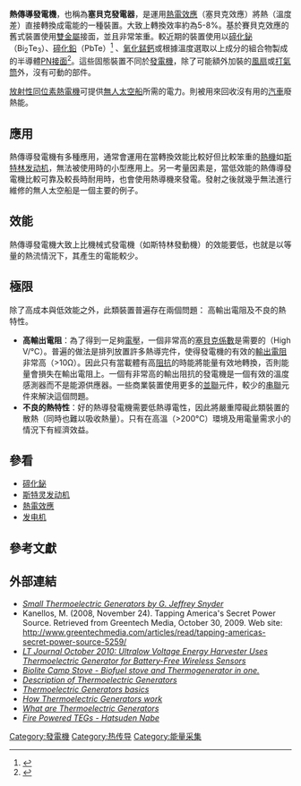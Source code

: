 {{refimprove|time=2019-05-23T06:27:27+00:00}}
{{熱電效應|cTopic=應用}}
'''熱傳導發電機'''，也稱為'''塞貝克發電器'''，是運用[[熱電效應|熱電效應]]（塞貝克效應）將熱（溫度差）直接轉換成電能的一種裝置。大致上轉換效率約為5-8%。基於賽貝克效應的舊式裝置使用[[雙金屬|雙金屬]]接面，並且非常笨重。較近期的裝置使用以[[碲化鉍|碲化鉍]] （Bi<sub>2</sub>Te<sub>3</sub>）、[[碲化铅|碲化鉛]]（PbTe）<ref>{{Cite journal|title=High-performance bulk thermoelectrics with all-scale hierarchical architectures|url=https://www.nature.com/articles/nature11439|last=Biswas|first=Kanishka|last2=He|first2=Jiaqing|date=2012-09|journal=Nature|issue=7416|doi=10.1038/nature11439|volume=489|pages=414–418|language=en|issn=1476-4687|last3=Blum|first3=Ivan D.|last4=Wu|first4=Chun-I.|last5=Hogan|first5=Timothy P.|last6=Seidman|first6=David N.|last7=Dravid|first7=Vinayak P.|last8=Kanatzidis|first8=Mercouri G.|access-date=2021-12-07|archive-date=2021-12-07|archive-url=https://web.archive.org/web/20211207011208/https://www.nature.com/articles/nature11439|dead-url=no}}</ref> 、[[氧化錳鈣|氧化錳鈣]]或根據溫度選取以上成分的組合物製成的半導體[[PN接面|PN接面]]<ref>{{cite web|title=TEG CASCADE 800°C HOT SIDE THERMOELECTRIC POWER MODULES|url=http://www.thermoelectric-generator.com/ultra_high_temperature_teg_power_modules.htm|accessdate=2012-12-15|archiveurl=https://web.archive.org/web/20121217031344/http://www.thermoelectric-generator.com/ultra_high_temperature_teg_power_modules.htm|archivedate=2012-12-17|deadurl=yes}}</ref>。這些固態裝置不同於[[發電機|發電機]]，除了可能額外加裝的[[風扇|風扇]]或[[打氣筒|打氣筒]]外，沒有可動的部件。

[[放射性同位素熱電機|放射性同位素熱電機]]可提供[[無人太空船|無人太空船]]所需的電力。{{link-en|汽車熱電機|Automotive thermoelectric generator}}則被用來回收沒有用的[[汽車|汽車]]廢熱能。

== 應用 ==
熱傳導發電機有多種應用，通常會運用在當轉換效能比較好但比較笨重的[[熱機|熱機]]如[[斯特林发动机|斯特林发动机]]，無法被使用時的小型應用上。另一考量因素是，當低效能的熱傳導發電機比較可靠及較長時耐用時，也會使用熱導機來發電。發射之後就幾乎無法進行維修的無人太空船是一個主要的例子。

== 效能 ==
熱傳導發電機大致上比機械式發電機（如斯特林發動機）的效能要低，也就是以等量的熱流情況下，其產生的電能較少。

== 極限 ==
除了高成本與低效能之外，此類裝置普遍存在兩個問題： 高輸出電阻及不良的熱特性。
* '''高輸出電阻'''：為了得到一足夠[[電壓|電壓]]，一個非常高的[[塞貝克係數|塞貝克係數]]是需要的（High V/°C）。普遍的做法是排列放置許多熱導完件，使得發電機的有效的[[輸出電阻|輸出電阻]]非常高（>10Ω）。因此只有當載體有高[[阻抗|阻抗]]的時能將能量有效地轉換，否則能量會損失在輸出電阻上。一個有非常高的輸出阻抗的發電機是一個有效的溫度感測器而不是能源供應器。一些商業裝置使用更多的[[並聯|並聯]]元件，較少的[[串聯|串聯]]元件來解決這個問題。
* '''不良的熱特性'''：好的熱導發電機需要低熱導電性，因此將嚴重障礙此類裝置的散熱（同時也難以吸收熱量）。只有在高溫（>200°C）環境及用電量需求小的情況下有經濟效益。

==參看==
* [[碲化鉍|碲化鉍]]
* [[斯特灵发动机|斯特灵发动机]]
* [[熱電效應|熱電效應]]
* [[发电机|发电机]]

== 參考文獻 ==
{{Reflist}}

== 外部連結 ==
*[http://www.electrochem.org/dl/interface/fal/fal08/fal08_p54-56.pdf ''Small Thermoelectric Generators by G. Jeffrey Snyder''] {{Wayback|url=http://www.electrochem.org/dl/interface/fal/fal08/fal08_p54-56.pdf |date=20210321114841 }}
* Kanellos, M. (2008, November 24). Tapping America's Secret Power Source. Retrieved from Greentech Media, October 30, 2009. Web site: http://www.greentechmedia.com/articles/read/tapping-americas-secret-power-source-5259/ {{Wayback|url=http://www.greentechmedia.com/articles/read/tapping-americas-secret-power-source-5259/ |date=20210316214144 }}
* [http://www.linear.com/docs/29978 ''LT Journal October 2010: Ultralow Voltage Energy Harvester Uses Thermoelectric Generator for Battery-Free Wireless Sensors'']
* [https://web.archive.org/web/20131124041842/http://www.biolitestove.com/ ''Biolite Camp Stove - Biofuel stove and Thermogenerator in one.'']
* [http://www.thermoelectricgenerators.net ''Description of Thermoelectric Generators ''] {{Wayback|url=http://www.thermoelectricgenerators.net/ |date=20190616201641 }}
* [http://www.thermoelectricgenerators.org ''Thermoelectric Generators basics ''] {{Wayback|url=http://www.thermoelectricgenerators.org/ |date=20190620225947 }}
* [http://www.thermoelectricgenerator.org ''How Thermoelectric Generators work ''] {{Wayback|url=http://www.thermoelectricgenerator.org/ |date=20190531221150 }}
* [http://www.thermoelectricgenerator.net ''What are Thermoelectric Generators ''] {{Wayback|url=http://www.thermoelectricgenerator.net/ |date=20190616110840 }}
* [http://theepicenter.com/power_sources_generators_and_batteries.html ''Fire Powered TEGs - Hatsuden Nabe ''] {{Wayback|url=http://theepicenter.com/power_sources_generators_and_batteries.html |date=20150816062941 }}

{{發電類型}}

[[Category:發電機|Category:發電機]]
[[Category:热传导|Category:热传导]]
[[Category:能量采集|Category:能量采集]]